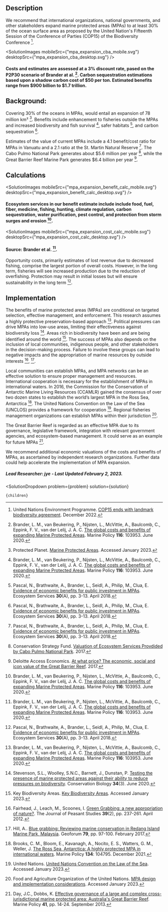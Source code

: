 


## Description

We recommend that international organizations, national governments, and other stakeholders expand marine protected areas (MPAs) to at least 30% of the ocean surface area as proposed by the United Nation's Fifteenth Session of the Conference of Parties (COP15) of the Biodiversity Conference [^"1"].

<SolutionImages 
  mobileSrc={"mpa_expansion_cba_mobile.svg"}
  desktopSrc={"mpa_expansion_cba_desktop.svg"}
/>
#### Costs and estimates are assessed at a 3% discount rate, pased on the P2P30 scenario of Brander at al. [^"8"]. Carbon sequestration estimations based upon a shadow carbon cost of $50 per ton. Estimated benefits range from $900 billion to $1.7 trillion.




## Background:
Covering 30% of the oceans in MPAs, would entail an expansion of 78 million km² [^"3"]. Benefits include enhancement to fisheries outside the MPAs and increased biodiversity and fish survival [^"8"], safer habitats [^"11"], and carbon sequestration [^"11"].

Estimates of the value of current MPAs include a 4.1 benefit/cost ratio for MPAs in Vanuatu and a 2.1 ratio at the St. Martin Natural Reserve [^"11"]. The Cabo Pulmo National Park generates about $5.6 million per year [^"12"], while the Great Barrier Reef Marine Park generates $6.4 billion per year [^"13"].




## Calculations

<SolutionImages 
  mobileSrc={"mpa_expansion_benefit_calc_mobile.svg"}
  desktopSrc={"mpa_expansion_benefit_calc_desktop.svg"}
/>

#### Ecosystem services in our benefit estimate include include food, fuel, fiber, medicine, fishing, hunting, climate regulation, carbon sequestration, water purification, pest control, and protection from storm surges and erosion [^"8"].

<SolutionImages 
  mobileSrc={"mpa_expansion_cost_calc_mobile.svg"}
  desktopSrc={"mpa_expansion_cost_calc_desktop.svg"}
/>
#### Source: Brander et al. [^"8"].

Opportunity costs, primarily estimates of lost revenue due to decreased fishing, comprise the largest portion of overall costs. However, in the long term, fisheries will see increased production due to the reduction of overfishing. Protection may result in initial losses but will ensure sustainability in the long term [^"11"].

## Implementation
The benefits of marine protected areas (MPAs) are conditional on targeted selection, effective management, and enforcement. This research assumes a highly protective preservation-based approach [^"8"]. Political pressures can drive MPAs into low-use areas, limiting their effectiveness against biodiversity loss [^"15"]. Areas rich in biodiversity have been and are being identified around the world [^"17"]. The success of MPAs also depends on the inclusion of local communities, indigenous people, and other stakeholders in the decision-making process. Failure to involve these groups can lead to negative impacts and the appropriation of marine resources by outside interests [^"9"], [^"10"].

Local communities can establish MPAs, and MPA networks can be an effective solution to ensure proper management and resources. International cooperation is necessary for the establishment of MPAs in international waters. In 2016, the Commission for the Conservation of Antarctic Marine Living Resources (CCAMLR) gained the consensus of over two dozen states to establish the world’s largest MPA in the Ross Sea, Antarctica [^"14"].
The United Nations Convention on the Law of the Sea (UNCLOS) provides a framework for cooperation [^"6"]. Regional fisheries management organizations can establish MPAs within their jurisdiction [^"7"].

The Great Barrier Reef is regarded as an effective MPA due to its governance, legislative framework, integration with relevant government agencies, and ecosystem-based management. It could serve as an example for future MPAs [^"16"].

We recommend additional economic valuations of the costs and benefits of MPAs, as ascertained by independent research organizations. Further data could help accelerate the implementation of MPA expansion.

##### Lead Researcher: jye - Last Updated February 2, 2023.


[^"1"]: United Nations Environment Programme. [COP15 ends with landmark biodiversity agreement](https://www.unep.org/news-and-stories/story/cop15-ends-landmark-biodiversity-agreement). December 2022.

[^"3"]: Protected Planet. [Marine Protected Areas](https://www.protectedplanet.net/en/thematic-areas/marine-protected-areas). Accessed January 2023.

[^"4"]: McGowan (Ed.) et al. [Evidence of economic benefits for public investment in MPAs Ecosystem Services
](https://research.vu.nl/ws/files/118602886/Evidence_of_economic_benefits_for_public_investment_in_MPAs.pdf). The Nature Conservancy. 2022.

[^"5"]: Pascal et al. [Evidence of economic benefits for public investment in MPAs](https://research.vu.nl/ws/files/118602886/Evidence_of_economic_benefits_for_public_investment_in_MPAs.pdf). Ecosystem Services. 2018.

[^"6"]: United Nations. [United Nations Convention on the Law of the Sea](https://treaties.un.org/pages/ViewDetailsIII.aspx?src=TREATY&mtdsg_no=XXI-6&chapter=21&Temp=mtdsg3&clang=_en). Accessed January 2023.

[^"7"]: Food and Agriculture Organization of the United Nations. [MPA design and implementation considerations](https://www.fao.org/fishery/en/topic/4410). Accessed January 2023.

[^"8"]: Brander, L. M., van Beukering, P., Nijsten, L., McVittie, A., Baulcomb, C., Eppink, F. V., van der Lelij, J. A. C. [The global costs and benefits of expanding Marine Protected Areas](https://www.sciencedirect.com/science/article/abs/pii/S0308597X19302386). Marine Policy **116**: 103953. June 2020.

[^"9"]: Fairhead, J., Leach, M., Scoones, I. [Green Grabbing: a new appropriation of nature?](https://www.tandfonline.com/doi/full/10.1080/03066150.2012.671770). The Journal of Peasant Studies **39**(2), pp. 237-261. April 2012.

[^"10"]: Hill, A.. [Blue grabbing: Reviewing marine conservation in Redang Island Marine Park, Malaysia](https://www.sciencedirect.com/science/article/abs/pii/S0016718516303001?via%3Dihub). Geoforum **79**, pp. 97-100. February 2017.

[^"11"]: Pascal, N., Brathwaite, A., Brander, L., Seidl, A., Philip, M., Clua, E. [Evidence of economic benefits for public investment in MPAs](https://www.sciencedirect.com/science/article/abs/pii/S2212041616303023). Ecosystem Services **30**(A), pp. 3-13. April 2018.

[^"12"]: Conservation Strategy Fund. [Valuation of Ecosystem Services Provdided by Cabo Pulmo National Park](https://parks.berkeley.edu/sites/parks.berkeley.edu/files/ECO_caboPolicyBrief_ingFL_0.pdf). 2017.

[^"13"]: Deloitte Access Economics. [At what price? The economic, social and icon value of the Great Barrier Reef](https://www.wavespartnership.org/en/knowledge-center/what-price-economic-social-and-icon-value-great-barrier-reef). 2017.

[^"14"]: Brooks, C. M., Bloom, E., Kavanagh, A., Nocito, E. S., Watters, G. M., Weller, J. [The Ross Sea, Antarctica: A highly protected MPA in international waters](https://www.sciencedirect.com/science/article/pii/S0308597X21004061). Marine Policy **134**: 104795. December 2021.

[^"15"]: Stevenson, S.L., Woolley, S.N.C., Barnett, J., Dunstan, P. [Testing the presence of marine protected areas against their ability to reduce pressures on biodiversity](https://conbio.onlinelibrary.wiley.com/doi/abs/10.1111/cobi.13429). Conservation Biology **34**(3). June 2020.

[^"16"]: Day, J.C., Dobbs, K. [Effective governance of a large and complex cross-jurisdictional marine protected area: Australia's Great Barrier Reef](https://www.sciencedirect.com/science/article/abs/pii/S0308597X12002618). Marine Policy **41**, pp. 14-24. September 2013.

[^"17"]: Key Biodiversity Areas. [Key Biodiversity Areas](https://www.keybiodiversityareas.org/). Accessed January 2023.


  <SolutionDropdown 
    problem={problem} 
    solution={solution}
  >
    {children}
  </SolutionDropdown>